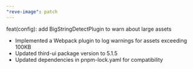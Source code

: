 ```yaml
---
"reve-image": patch
---
```


feat(config): add BigStringDetectPlugin to warn about large assets

- Implemented a Webpack plugin to log warnings for assets exceeding 100KB
- Updated third-ui package version to 5.1.5
- Updated dependencies in pnpm-lock.yaml for compatibility